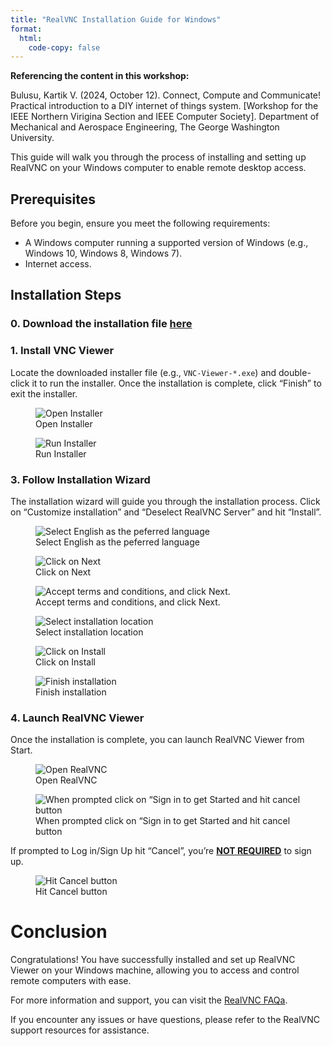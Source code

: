 ```yaml
---
title: "RealVNC Installation Guide for Windows"
format: 
  html:
    code-copy: false
---
```


<html>
<head>
    <style>
        body {
            -webkit-user-select: none; /* Safari */
            -moz-user-select: none; /* Firefox */
            -ms-user-select: none; /* IE10+/Edge */
            user-select: none; /* Standard */
        }
    </style>
</head>
<body>

:::{.callout-important}
**Referencing the content in this workshop:**

Bulusu, Kartik V. (2024, October 12). Connect, Compute and Communicate! Practical introduction to a DIY internet of things system. [Workshop for the IEEE Northern Virigina Section and IEEE Computer Society]. Department of Mechanical and Aerospace Engineering, The George Washington University.
:::

<!-- # RealVNC Installation Guide for Windows -->

This guide will walk you through the process of installing and setting up RealVNC on your Windows computer to enable remote desktop access.

## Prerequisites

Before you begin, ensure you meet the following requirements:

- A Windows computer running a supported version of Windows (e.g., Windows 10, Windows 8, Windows 7).
- Internet access.

<!-- ### 1. Download RealVNC

Open your web browser and go to the RealVNC website at [https://www.realvnc.com/en/connect/download/combined/](https://www.realvnc.com/en/connect/download/combined/). Click on the "Download VNC Viewer" button.

![Download VNC Viewer](images/screenshots/realvnc-windows/screenshot-1.png) -->

## Installation Steps

### 0. Download the installation file **[here](/Downloads/VNC-Viewer-7.12.1-Windows.exe)**


### 1. Install VNC Viewer

Locate the downloaded installer file (e.g., `VNC-Viewer-*.exe`) and double-click it to run the installer.
Once the installation is complete, click "Finish" to exit the installer.

![Open Installer](/screenshots/real_vnc_winOS_2024/step_1.png)

![Run Installer](/screenshots/realvnc-windows/screenshot-2.png)

### 3. Follow Installation Wizard

The installation wizard will guide you through the installation process. Click on "Customize installation" and "Deselect RealVNC Server" and hit "Install".

![Select English as the peferred language](/screenshots/real_vnc_winOS_2024/step_2.png)

![Click on Next](/screenshots/real_vnc_winOS_2024/step_3.png)

![Accept terms and conditions, and click Next.](/screenshots/real_vnc_winOS_2024/step_4.png)

![Select installation location](/screenshots/real_vnc_winOS_2024/step_5.png)

![Click on Install](/screenshots/real_vnc_winOS_2024/step_6.png)

![Finish installation](/screenshots/real_vnc_winOS_2024/step_7.png)

<!-- ![Customize Installation](images/screenshots/realvnc-windows/screenshot-3.png) -->

<!-- ![Deselect RealVNC Server](images/screenshots/realvnc-windows/screenshot-4.png) -->


### 4. Launch RealVNC Viewer

Once the installation is complete, you can launch RealVNC Viewer from Start. 

![Open RealVNC](/screenshots/real_vnc_winOS_2024/step_8.png)

![When prompted click on "Sign in to get Started and hit cancel button](screenshots/real_vnc_winOS_2024/step_9.png)

If prompted to Log in/Sign Up hit "Cancel", you're **<u>NOT REQUIRED</u>** to sign up.

![Hit Cancel button](/screenshots/real_vnc_winOS_2024/step_10.png)


<!-- ![Don't Sign up](images/screenshots/realvnc-windows/screenshot-6.png) -->

# Conclusion

Congratulations! You have successfully installed and set up RealVNC Viewer on your Windows machine, allowing you to access and control remote computers with ease.

For more information and support, you can visit the [RealVNC FAQa](https://www.realvnc.com/en/connect/download/viewer/?lai_vid=pXE00z561iP1&lai_sr=0-4&lai_sl=l&lai_p=1).

If you encounter any issues or have questions, please refer to the RealVNC support resources for assistance.

<!-- <br><br>
<footer>
  <p><small><small><small><small>This is a Quarto website. To learn more about Quarto websites visit <https://quarto.org/docs/websites>.<br>
  Author: Kartik Bulusu<br>
  Contact: <a href="mailto:bulusu@gwu.edu">bulusu</a><br>
  &copy; 2023 All rights reserved</small></small></small></small></p>
</footer> -->